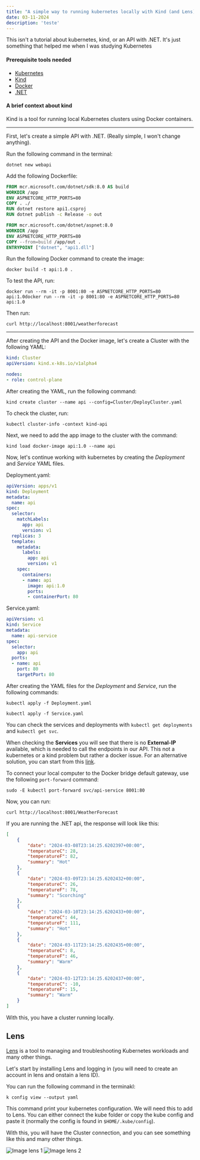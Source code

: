 ```yaml
---
title: "A simple way to running kubernetes locally with Kind (and Lens)"
date: 03-11-2024
description: 'teste'
---
```


This isn't a tutorial about kubernetes, kind, or an API with .NET. It's just something that helped me when I was studying Kubernetes

#### Prerequisite tools needed

- [Kubernetes](https://kubernetes.io/)
- [Kind](https://kind.sigs.k8s.io/docs/user/quick-start/)
- [Docker](https://docs.docker.com/get-docker/)
- [.NET](https://dotnet.microsoft.com/en-us/download)

#### A brief context about kind

Kind is a tool for running local Kubernetes clusters using Docker containers.
_____________________________________

First, let's create a simple API with .NET. (Really simple, I won't change anything).

Run the following command in the terminal:

```
dotnet new webapi
```

Add the following Dockerfile:

```Dockerfile
FROM mcr.microsoft.com/dotnet/sdk:8.0 AS build
WORKDIR /app
ENV ASPNETCORE_HTTP_PORTS=80
COPY . ./
RUN dotnet restore api1.csproj
RUN dotnet publish -c Release -o out

FROM mcr.microsoft.com/dotnet/aspnet:8.0
WORKDIR /app
ENV ASPNETCORE_HTTP_PORTS=80
COPY --from=build /app/out .
ENTRYPOINT ["dotnet", "api1.dll"]
```

Run the following Docker command to create the image:

```
docker build -t api:1.0 .
```

To test the API, run:

```
docker run --rm -it -p 8001:80 -e ASPNETCORE_HTTP_PORTS=80 api:1.0docker run --rm -it -p 8001:80 -e ASPNETCORE_HTTP_PORTS=80 api:1.0
```

Then run:

```
curl http://localhost:8001/weatherforecast
```
___

After creating the API and the Docker image, let's create a Cluster with the following YAML:

```yaml
kind: Cluster
apiVersion: kind.x-k8s.io/v1alpha4

nodes:
- role: control-plane
```

After creating the YAML, run the following command:

```
kind create cluster --name api --config=Cluster/DeployCluster.yaml
```

To check the cluster, run:

```
kubectl cluster-info -context kind-api
```

Next, we need to add the app image to the cluster with the command:

```
kind load docker-image api:1.0 --name api
```

Now, let's continue working with kubernetes by creating the *Deployment* and *Service* YAML files.

Deployment.yaml:

```yaml
apiVersion: apps/v1
kind: Deployment
metadata:
  name: api
spec:
  selector:
    matchLabels:
      app: api
      version: v1
  replicas: 3
  template:
    metadata:
      labels:
        app: api
        version: v1
    spec:
      containers:
      - name: api
        image: api:1.0
        ports:
        - containerPort: 80
```

Service.yaml:

```yaml
apiVersion: v1
kind: Service
metadata:
  name: api-service
spec:
  selector:
    app: api
  ports:
  - name: api
    port: 80
    targetPort: 80
```

After creating the YAML files for the *Deployment* and *Service*, run the following commands:

```
kubectl apply -f Deployment.yaml

kubectl apply -f Service.yaml
```

You can check the services and deployments with `kubectl get deployments` and `kubectl get svc`.

When checking the **Services** you will see that there is no **External-IP** available, which is needed to call the endpoints in our API. This not a kubernetes or a kind problem but rather a docker issue. For an alternative solution, you can start from this [link](https://github.com/kubernetes-sigs/kind/issues/1200#issuecomment-647145134).

To connect your local computer to the Docker bridge default gateway, use the following `port-forward` command:

```
sudo -E kubectl port-forward svc/api-service 8001:80
```

Now, you can run:

```
curl http://localhost:8001/WeatherForecast
```

If you are running the .NET api, the response will look like this:

```json
[
    {
        "date": "2024-03-08T23:14:25.6202397+00:00",
        "temperatureC": 28,
        "temperatureF": 82,
        "summary": "Hot"
    },
    {
        "date": "2024-03-09T23:14:25.6202432+00:00",
        "temperatureC": 26,
        "temperatureF": 78,
        "summary": "Scorching"
    },
    {
        "date": "2024-03-10T23:14:25.6202433+00:00",
        "temperatureC": 44,
        "temperatureF": 111,
        "summary": "Hot"
    },
    {
        "date": "2024-03-11T23:14:25.6202435+00:00",
        "temperatureC": 8,
        "temperatureF": 46,
        "summary": "Warm"
    },
    {
        "date": "2024-03-12T23:14:25.6202437+00:00",
        "temperatureC": -10,
        "temperatureF": 15,
        "summary": "Warm"
    }
]
```

With this, you have a cluster running locally.

## Lens

[Lens](https://k8slens.dev/) is a tool to managing and troubleshooting Kubernetes workloads and many other things.

Let's start by installing Lens and logging in (you will need to create an account in lens and onstain a lens ID).

You can run the following command in the terminakl:

```
k config view --output yaml
```

This command print your kubernetes configuration. We will need this to add to Lens. You can either connect the kube folder or copy the kube config and paste it (normally the config is found in `$HOME/.kube/config`).

With this, you will have the Cluster connection, and you can see something like this and many other things.


![Image lens 1](https://dev-to-uploads.s3.amazonaws.com/uploads/articles/i8hft7xl3a3awy1d2eln.png)
![Image lens 2](https://dev-to-uploads.s3.amazonaws.com/uploads/articles/wh28h1n5mf9dnk9hfefh.png)
